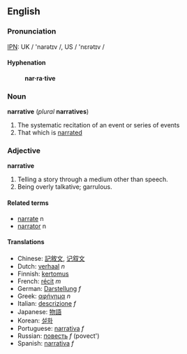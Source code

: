 ==English==
===Pronunciation===
[[wiktionary:Pronunciation_key|IPN]]: UK / 'narətɪv /, US / 'nɛrətɪv /
====Hyphenation====
:'''nar&middot;ra&middot;tive'''

===Noun===
'''narrative''' (''plural'' '''narratives''')
# The systematic recitation of an event or series of events
# That which is [[narrate]]d

===Adjective===
'''narrative'''
# Telling a story through a medium other than speech.
# Being overly talkative; garrulous.

====Related terms====
*[[narrate]] n
*[[narrator]] n

====Translations====
*Chinese: [[記敘文]], [[记叙文]]
*Dutch: [[verhaal]] ''n''
*Finnish: [[kertomus]]
*French: [[récit]] ''m''
*German: [[Darstellung]] ''f''
*Greek: [[αφήγημα]] ''n''
*Italian: [[descrizione]] ''f''
*Japanese: [[物語]]
*Korean: [[설화]]
*Portuguese: [[narrativa]] ''f''
*Russian: [[повесть]] ''f'' (povect')
*Spanish: [[narrativa]] ''f''